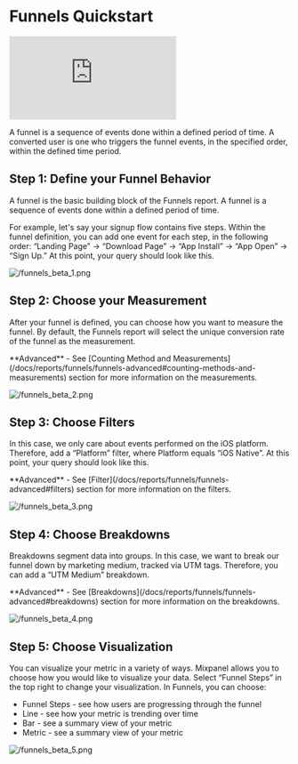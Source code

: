 
# Funnels Quickstart

<p style={{ position: 'relative', paddingBottom: '56.25%', height: 0, overflow: 'hidden' }}>
  <iframe src="https://www.loom.com/embed/7905e588beea48c5bc757ce8c43aae8b" frameborder="0" style={{ position: 'absolute', top: 0, left: 0, width: '100%', height: '100%' }} allowfullscreen></iframe>
</p>

A funnel is a sequence of events done within a defined period of time. A converted user is one who triggers the funnel events, in the specified order, within the defined time period.

## Step 1: Define your Funnel Behavior

A funnel is the basic building block of the Funnels report. A funnel is a sequence of events done within a defined period of time.

For example,  let's say your signup flow contains five steps. Within the funnel definition, you can add one event for each step, in the following order: “Landing Page” → “Download Page” → “App Install” → “App Open” → “Sign Up.” At this point, your query should look like this.

![/funnels_beta_1.png](/funnels_beta_1.png)

## Step 2: Choose your Measurement

After your funnel is defined, you can choose how you want to measure the funnel. By default, the Funnels report will select the unique conversion rate of the funnel as the measurement.

<Callout type="info">
**Advanced** - See [Counting Method and Measurements](/docs/reports/funnels/funnels-advanced#counting-methods-and-measurements) section for more information on the measurements.
</Callout>

![/funnels_beta_2.png](/funnels_beta_2.png)

## Step 3: Choose Filters

In this case, we only care about events performed on the iOS platform. Therefore, add a “Platform” filter, where Platform equals “iOS Native”. At this point, your query should look like this.

<Callout type="info">
**Advanced** - See [Filter](/docs/reports/funnels/funnels-advanced#filters) section for more information on the filters.
</Callout>

![/funnels_beta_3.png](/funnels_beta_3.png)

## Step 4: Choose Breakdowns

Breakdowns segment data into groups. In this case, we want to break our funnel down by marketing medium, tracked via UTM tags. Therefore, you can add a “UTM Medium” breakdown.

<Callout type="info">
**Advanced** - See [Breakdowns](/docs/reports/funnels/funnels-advanced#breakdowns) section for more information on the breakdowns.
</Callout>

![/funnels_beta_4.png](/funnels_beta_4.png)

## Step 5: Choose Visualization

You can visualize your metric in a variety of ways. Mixpanel allows you to choose how you would like to visualize your data. Select “Funnel Steps” in the top right to change your visualization. In Funnels, you can choose:

- Funnel Steps - see how users are progressing through the funnel
- Line - see how your metric is trending over time
- Bar - see a summary view of your metric
- Metric - see a summary view of your metric

![/funnels_beta_5.png](/funnels_beta_5.png)